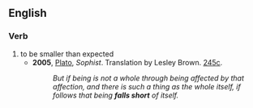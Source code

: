 ==English==

===Verb===
{{en-verb}}

# to be smaller than expected
#* '''2005''', [[w:Plato|Plato]], ''Sophist''.  Translation by Lesley Brown. [[w:Stephanus pagination|245c]].
#*: ''But if being is not a whole through being affected by that affection, and there is such a thing as the whole itself, if follows that being '''falls short''' of itself.''